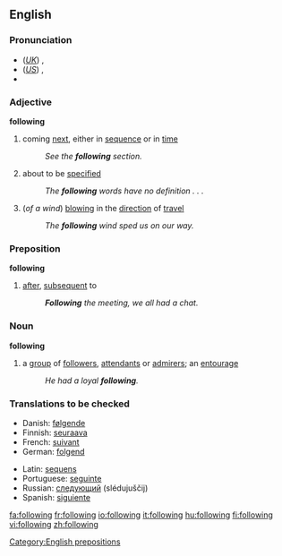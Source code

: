 ==English==

{{rank|business|mean|manner|385|following|fell|different|care}}

===Pronunciation===
*(''[[Received Pronunciation|UK]]'') {{IPA|/ˈfɒləʊɪŋ/}}, {{SAMPA|/"fQl@UIN/}}
*(''[[General American|US]]'') {{IPA|/ˈfɑloʊɪŋ/}}, {{SAMPA|/"fAloUIN/}}
*{{audio|en-us-following.ogg|Audio (US)}}

===Adjective===
'''following'''
# coming [[next]], either in [[sequence]] or in [[time]]
#:''See the '''following''' section.''
# about to be [[specified]]
#:''The '''following''' words have no definition . . .''
#(''of a wind'') [[blowing]] in the [[direction]] of [[travel]]
#:''The '''following''' wind sped us on our way.''
===Preposition===
'''following'''
# [[after]], [[subsequent]] to
#:'' '''Following''' the meeting, we all had a chat.''
===Noun===
'''following'''
# a [[group]] of [[follower]]s, [[attendant]]s or [[admirer]]s; an [[entourage]]
#:''He had a loyal '''following'''.''

===Translations to be checked===
{{top}}
*Danish: [[følgende]]
*Finnish: [[seuraava]]
*French: [[suivant]]
*German: [[folgend]]
{{mid}}
*Latin: [[sequens]]
*Portuguese: [[seguinte]]
*Russian: [[следующий]] (slédujuščij)
*Spanish: [[siguiente]]
{{bottom}}

[[Category:English prepositions]]

[[fa:following]]
[[fr:following]]
[[io:following]]
[[it:following]]
[[hu:following]]
[[fi:following]]
[[vi:following]]
[[zh:following]]